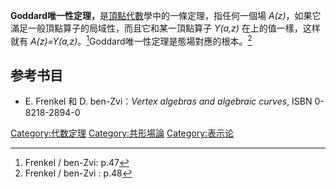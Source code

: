 {{Orphan|time=2016-12-17T10:07:12+00:00}}

'''Goddard唯一性定理，'''是[[頂點算子代數|頂點代數]]學中的一條定理，指任何一個場 ''A(z)''，如果它滿足一般頂點算子的局域性，而且它和某一頂點算子 ''Y(a,z)'' 在{{link-en|真空向量|vacuum vector}}上的值一樣，这样就有 ''A(z)=Y(a,z)''。<ref>Frenkel / ben-Zvi: p.47</ref>Goddard唯一性定理是態場對應的根本。<ref>Frenkel / ben-Zvi : p.48</ref>

== 参考书目 ==
<references />
* E. Frenkel 和 D. ben-Zvi：''Vertex algebras and algebraic curves'', ISBN 0-8218-2894-0

[[Category:代数定理|Category:代数定理]]
[[Category:共形場論|Category:共形場論]]
[[Category:表示论|Category:表示论]]